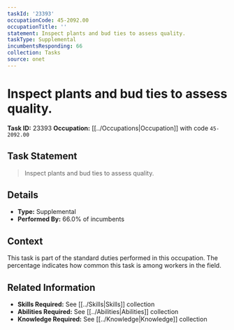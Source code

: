 ```yaml
---
taskId: '23393'
occupationCode: 45-2092.00
occupationTitle: ''
statement: Inspect plants and bud ties to assess quality.
taskType: Supplemental
incumbentsResponding: 66
collection: Tasks
source: onet
---
```

# Inspect plants and bud ties to assess quality.

**Task ID:** 23393
**Occupation:** [[../Occupations|Occupation]] with code `45-2092.00`

## Task Statement

> Inspect plants and bud ties to assess quality.

## Details

- **Type:** Supplemental
- **Performed By:** 66.0% of incumbents

## Context

This task is part of the standard duties performed in this occupation. The percentage indicates how common this task is among workers in the field.

## Related Information

- **Skills Required:** See [[../Skills|Skills]] collection
- **Abilities Required:** See [[../Abilities|Abilities]] collection
- **Knowledge Required:** See [[../Knowledge|Knowledge]] collection
